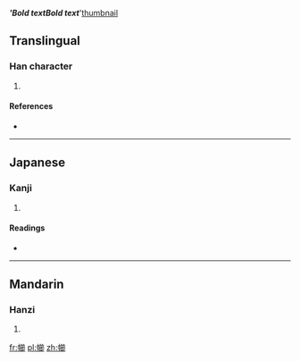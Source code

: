 ''''''Bold text''''''Bold text''''''[[thumbnail]]
==Translingual==

===Han character===
{{Han char|rn=50|rad=巾|as=15|sn=18|four=4822<sub>7</sub>|canj=中月竹日中 (LBHAL)}}

# {{defn|Han|sort=巾15}}

====References====
* {{Han ref|kx=0338.050|dkj=09135|dj=0644.360|hdz=10758.030|uh=5E6F|ud=24175|bh=E96E|bd=59758}}

----

==Japanese==

===Kanji===
{{ja-kanji|grade=|rs=巾15}}

# {{defn|lang=ja|sort=巾15}}

====Readings====
* {{ja-readings|on=[[せつ]] (setsu), [[せち]] (sechi), [[さつ]] (satsu), [[さち]] (sachi)|kun=[[ぬぐふ]] (nugufu)}}

----

==Mandarin==

===Hanzi===
{{cmn-hanzi|pin=[[jié]] ([[jie2]])|wg=chieh<sup>2</sup>}}

# {{defn|lang=cmn|sort=巾15}}

[[fr:幯]]
[[pl:幯]]
[[zh:幯]]